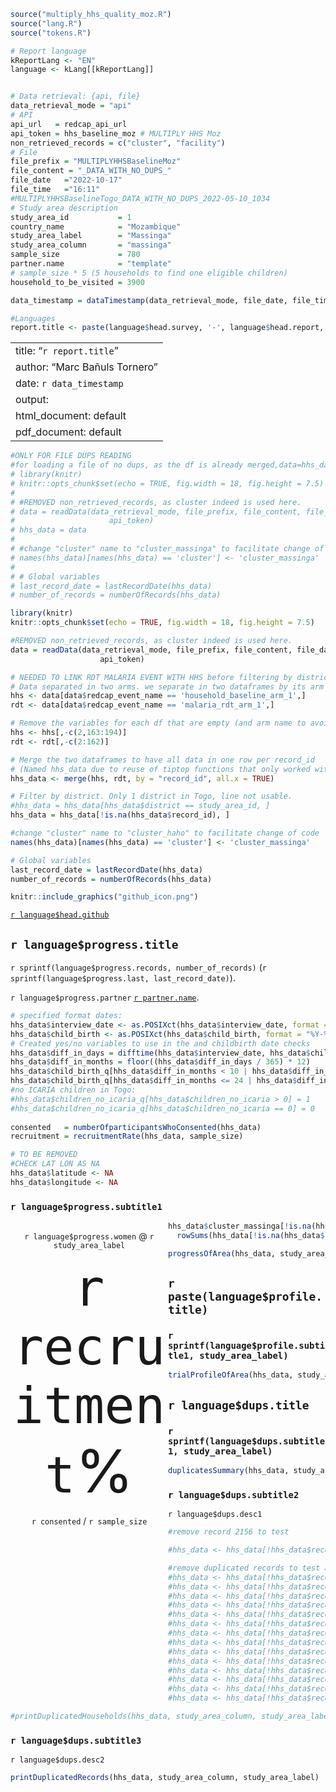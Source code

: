 
```r
source("multiply_hhs_quality_moz.R")
source("lang.R")
source("tokens.R")

# Report language
kReportLang <- "EN"
language <- kLang[[kReportLang]]


# Data retrieval: {api, file}
data_retrieval_mode = "api"
# API
api_url   = redcap_api_url
api_token = hhs_baseline_moz # MULTIPLY HHS Moz
non_retrieved_records = c("cluster", "facility")
# File
file_prefix = "MULTIPLYHHSBaselineMoz"
file_content = "_DATA_WITH_NO_DUPS_"
file_date   ="2022-10-17"
file_time   ="16:11"
#MULTIPLYHHSBaselineTogo_DATA_WITH_NO_DUPS_2022-05-10_1034
# Study area description
study_area_id           = 1
country_name            = "Mozambique"
study_area_label        = "Massinga"
study_area_column       = "massinga"
sample_size             = 780
partner.name            = "template"
# sample_size * 5 (5 households to find one eligible children)
household_to_be_visited = 3900

data_timestamp = dataTimestamp(data_retrieval_mode, file_date, file_time)
```

```r
#Languages
report.title <- paste(language$head.survey, '-', language$head.report, ':', country_name, '-', study_area_label)
```

---
title: "`r report.title`"
author: "Marc Bañuls Tornero"
date: `r data_timestamp`
output:
  html_document: default
  pdf_document: default
---

<style>
.main-container{
  max-width: 1200px;
  margin-left: auto;
  margin-right: auto;
}
.col-container{
  overflow: auto;
  position: relative;
}
.col-left{
  float: left;
  width: 50%;
}
.col-left-40{
  float: left;
  width: 40%;
}
.col-right{
  float: right;
  width: 50%;
}
.col-bottom{
  position: absolute;
  bottom: 0px;
}
.big-number{
  font-size: 95px;
}
.medium-number{
  font-size: 40px;
}
.text-center{
  text-align: center;
}
.text-right{
  text-align: right;
}
.text-left{
  text-align: left;
}
.vertical-small-padding{
  padding: 0 15px 0 15px;
}
.minnor-header{
  font-size: 18px;
}
.text-color-medium-value{
  color: #585859;
}
.text-color-big-value{
  color: #31708f;
}
</style>
```r
#ONLY FOR FILE DUPS READING
#for loading a file of no dups, as the df is already merged,data=hhs_data
# library(knitr)
# knitr::opts_chunk$set(echo = TRUE, fig.width = 18, fig.height = 7.5)
# 
# #REMOVED non_retrieved_records, as cluster indeed is used here.
# data = readData(data_retrieval_mode, file_prefix, file_content, file_date, file_time, api_url, 
#                     api_token)
# hhs_data = data
# 
# #change "cluster" name to "cluster_massinga" to facilitate change of code
# names(hhs_data)[names(hhs_data) == 'cluster'] <- 'cluster_massinga'
# 
# # Global variables
# last_record_date = lastRecordDate(hhs_data)
# number_of_records = numberOfRecords(hhs_data)
```


```r
library(knitr)
knitr::opts_chunk$set(echo = TRUE, fig.width = 18, fig.height = 7.5)

#REMOVED non_retrieved_records, as cluster indeed is used here.
data = readData(data_retrieval_mode, file_prefix, file_content, file_date, file_time, api_url,
                    api_token)

# NEEDED TO LINK RDT MALARIA EVENT WITH HHS before filtering by district.
# Data separated in two arms. we separate in two dataframes by its arm name
hhs <- data[data$redcap_event_name == 'household_baseline_arm_1',]
rdt <- data[data$redcap_event_name == 'malaria_rdt_arm_1',]

# Remove the variables for each df that are empty (and arm name to avoid interferences) CHANGED due to change of variables in TOGO
hhs <- hhs[,-c(2,163:194)]
rdt <- rdt[,-c(2:162)]

# Merge the two dataframes to have all data in one row per record_id
# (Named hhs_data due to reuse of tiptop functions that only worked with hhs data, not rdt)
hhs_data <- merge(hhs, rdt, by = "record_id", all.x = TRUE)

# Filter by district. Only 1 district in Togo, line not usable.
#hhs_data = hhs_data[hhs_data$district == study_area_id, ]
hhs_data = hhs_data[!is.na(hhs_data$record_id), ]

#change "cluster" name to "cluster_haho" to facilitate change of code
names(hhs_data)[names(hhs_data) == 'cluster'] <- 'cluster_massinga'

# Global variables
last_record_date = lastRecordDate(hhs_data)
number_of_records = numberOfRecords(hhs_data)
```



```r
knitr::include_graphics("github_icon.png")
```

[`r language$head.github`](https://github.com/MarcBanuls/r_multiply_baseline_data_quality_report)

## `r language$progress.title`

`r sprintf(language$progress.records, number_of_records)` 
(`r sprintf(language$progress.last, last_record_date)`).

`r language$progress.partner` [`r partner.name`](http://manhica.org).

```r
# specified format dates:
hhs_data$interview_date <- as.POSIXct(hhs_data$interview_date, format = "%Y-%m-%d %H:%M:%S")
hhs_data$child_birth <- as.POSIXct(hhs_data$child_birth, format = "%Y-%m-%d")
# Created yes/no variables to use in the and childbirth date checks
hhs_data$diff_in_days = difftime(hhs_data$interview_date, hhs_data$child_birth, units = "days")
hhs_data$diff_in_months = floor((hhs_data$diff_in_days / 365) * 12)
hhs_data$child_birth_q[hhs_data$diff_in_months < 10 | hhs_data$diff_in_months > 24] = 0
hhs_data$child_birth_q[hhs_data$diff_in_months <= 24 | hhs_data$diff_in_months >= 10] = 1
#no ICARIA children in Togo:
#hhs_data$children_no_icaria_q[hhs_data$children_no_icaria > 0] = 1
#hhs_data$children_no_icaria_q[hhs_data$children_no_icaria == 0] = 0
  
consented   = numberOfparticipantsWhoConsented(hhs_data)
recruitment = recruitmentRate(hhs_data, sample_size)
```

```r
# TO BE REMOVED
#CHECK LAT LON AS NA
hhs_data$latitude <- NA
hhs_data$longitude <- NA
```

### `r language$progress.subtitle1`


<div class="col-left text-center">
  `r language$progress.women` @ `r study_area_label`


  <span class="big-number">`r recruitment`%</span>

  `r consented` / `r sample_size`
</div>



<div class="col-right text-center">
</div>

<p style="page-break-before: always">

```r
hhs_data$cluster_massinga[!is.na(hhs_data$locality)] = 
  rowSums(hhs_data[!is.na(hhs_data$locality), grepl("cluster_", names(hhs_data))], na.rm = T)
```


```r
progressOfArea(hhs_data, study_area_column, study_area_label, interval = 10, required_visits_mean = 60, lang = language)
```

<p style="page-break-before: always">

## `r paste(language$profile.title)`

### `r sprintf(language$profile.subtitle1, study_area_label)`

```r
trialProfileOfArea(hhs_data, study_area_column)
```

<p style="page-break-before: always">

## `r language$dups.title`

### `r sprintf(language$dups.subtitle1, study_area_label)`

```r
duplicatesSummary(hhs_data, study_area_column)
```

### `r language$dups.subtitle2`
`r language$dups.desc1`
```r
#remove record 2156 to test

#hhs_data <- hhs_data[!hhs_data$record_id == 2156,]

#remove duplicated records to test again
#hhs_data <- hhs_data[!hhs_data$record_id == 1402,]
#hhs_data <- hhs_data[!hhs_data$record_id == 1444,]
#hhs_data <- hhs_data[!hhs_data$record_id == 1495,]
#hhs_data <- hhs_data[!hhs_data$record_id == 1500,]
#hhs_data <- hhs_data[!hhs_data$record_id == 1501,]
#hhs_data <- hhs_data[!hhs_data$record_id == 1546,]
#hhs_data <- hhs_data[!hhs_data$record_id == 1588,]
#hhs_data <- hhs_data[!hhs_data$record_id == 1638,]
#hhs_data <- hhs_data[!hhs_data$record_id == 1639,]
#hhs_data <- hhs_data[!hhs_data$record_id == 1644,]
#hhs_data <- hhs_data[!hhs_data$record_id == 1645,]
#hhs_data <- hhs_data[!hhs_data$record_id == 1690,]
#hhs_data <- hhs_data[!hhs_data$record_id == 1732,]
#hhs_data <- hhs_data[!hhs_data$record_id == 2156,]

```

```r
#printDuplicatedHouseholds(hhs_data, study_area_column, study_area_label)
```

### `r language$dups.subtitle3`
`r language$dups.desc2`

```r
printDuplicatedRecords(hhs_data, study_area_column, study_area_label)
```

<p style="page-break-before: always">














